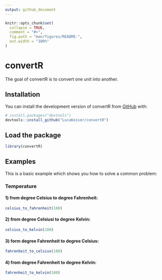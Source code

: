 ```yaml
---
output: github_document
---
```


<!-- README.md is generated from README.Rmd. Please edit that file -->

```r
knitr::opts_chunk$set(
  collapse = TRUE,
  comment = "#>",
  fig.path = "man/figures/README-",
  out.width = "100%"
)
```

# convertR

<!-- badges: start -->
<!-- badges: end -->

The goal of convertR is to convert one unit into another.

## Installation

You can install the development version of convertR from [GitHub](https://github.com/) with:

``` r
# install.packages("devtools")
devtools::install_github("LucaKeiser/convertR")
```

## Load the package
```r
library(convertR)
```


## Examples

This is a basic example which shows you how to solve a common problem:

### Temperature

#### 1) from degree Celsius to degree Fahrenheit:
```r
celsius_to_fahrenheit(100)
```

#### 2) from degree Celsiusi to degree Kelvin:
```r
celsius_to_kelvin(100)
```

#### 3) form degree Fahrenheit to degree Celsius:
```r
fahrenheit_to_celsius(100)
```

#### 4) from degree Fahrenheit to degree Kelvin:
```r
fahrenheit_to_kelvin(100)
```

